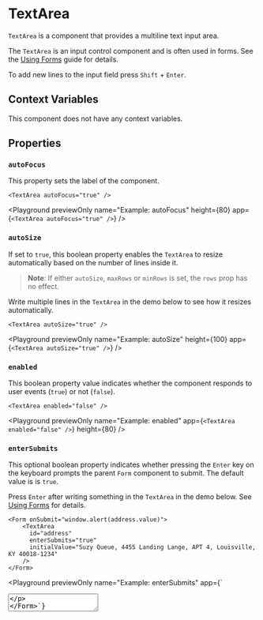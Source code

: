 # TextArea

`TextArea` is a component that provides a multiline text input area.

The `TextArea` is an input control component and is often used in forms. See the [Using Forms](../learning/forms.mdx) guide for details.

To add new lines to the input field press `Shift` + `Enter`.

## Context Variables

This component does not have any context variables.

## Properties

### `autoFocus`

This property sets the label of the component.

```ueml copy
<TextArea autoFocus="true" />
```

<Playground
  previewOnly
  name="Example: autoFocus"
  height={80}
  app={`<TextArea autoFocus="true" />`}
/>

### `autoSize`

If set to `true`, this boolean property enables the `TextArea` to resize automatically based on the number of lines inside it.

> **Note**: If either `autoSize`, `maxRows` or `minRows` is set, the `rows` prop has no effect.

Write multiple lines in the `TextArea` in the demo below to see how it resizes automatically.

```ueml copy
<TextArea autoSize="true" />
```

<Playground
  previewOnly
  name="Example: autoSize"
  height={100}
  app={`<TextArea autoSize="true" />`}
/>

### `enabled`

This boolean property value indicates whether the component responds to user events (`true`) or not (`false`).

```ueml copy
<TextArea enabled="false" />
```

<Playground
  previewOnly
  name="Example: enabled"
  app={`<TextArea enabled="false" />`}
  height={80}
/>

### `enterSubmits`

This optional boolean property indicates whether pressing the `Enter` key on the keyboard prompts the parent `Form` component to submit. The default value is is `true`.

Press `Enter` after writing something in the `TextArea` in the demo below.
See [Using Forms](../learning/forms.mdx) for details.

```ueml copy
<Form onSubmit="window.alert(address.value)">
    <TextArea
      id="address"
      enterSubmits="true"
      initialValue="Suzy Queue, 4455 Landing Lange, APT 4, Louisville, KY 40018-1234"
    />
</Form>
```

<Playground
  previewOnly
  name="Example: enterSubmits"
  app={`<Form onSubmit="window.alert(address.value)">
    <TextArea
      id="address"
      enterSubmits="true"
      initialValue="Suzy Queue, 4455 Landing Lange, APT 4, Louisville, KY 40018-1234"
    />
</Form>`}
/>

### `escResets`

This boolean property indicates whether the TextArea contents should be reset when pressing the ESC key.

### `initialValue`

This property sets the component's initial value.

The initial value displayed in the input field.

```ueml copy
<TextArea initialValue="Example text" />
```

<Playground
  previewOnly
  name="Example: initialValue"
  height={80}
  app={`<TextArea initialValue="Example text" />`}
/>

### `labelId`

You can specify the identifier of a component acting as its label. When you click the label, the component behaves as you clicked it.

### `maxLength`

This property sets the maximum length of the input it accepts.

### `maxRows`

This optional number property maximizes the number of lines the `TextArea` can grow to.

> **Note**: If either `autoSize`, `maxRows` or `minRows` is set, the `rows` prop has no effect.

```ueml copy
<TextArea
  maxRows="3"
  initialValue="Lorem ipsum dolor sit amet,
  consectetur adipiscing elit,
  sed do eiusmod tempor incididunt ut labore et dolore magna aliqua.
  Ut enim ad minim veniam,
  quis nostrud exercitation ullamco laboris nisi ut aliquip ex ea commodo consequat."
/>
```

<Playground
  previewOnly
  name="Example: maxRows"
  app={`<TextArea
  maxRows="3"
  initialValue="Lorem ipsum dolor sit amet,
consectetur adipiscing elit,
sed do eiusmod tempor incididunt ut labore et dolore magna aliqua.
Ut enim ad minim veniam,
quis nostrud exercitation ullamco laboris nisi ut aliquip ex ea commodo consequat."
/>`}
  height={100}
/>

### `minRows`

This optional number property indicates the minimum number of lines the `TextArea` has and specifies its size accordingly.

> **Note**: If either `autoSize`, `maxRows` or `minRows` is set, the `rows` prop has no effect.

```ueml copy
<TextArea minRows="3" initialValue="Lorem ipsum dolor sit amet..." />
```

<Playground
  previewOnly
  name="Example: minRows"
  app={`<TextArea minRows="3" initialValue="Lorem ipsum dolor sit amet..." />`}
  height={100}
/>

### `placeholder`

A placeholder text that is visible in the input field when its empty.

```ueml copy
<TextArea placeholder="This is a placeholder" />
```

<Playground
  previewOnly
  name="Example: placeholder"
  height={80}
  app={`<TextArea placeholder="This is a placeholder" />`}
/>

### `readOnly`

Set this property to `true` to disallow changing the component value.

```ueml copy /readOnly="{true}"/
<TextArea initialValue="Example text" readOnly="{true}" />
```

<Playground
  previewOnly
  name="Example: readOnly"
  height={80}
  app={`<TextArea initialValue="Example text" readOnly="{true}" />`}
/>

### `required`

Set this property to `true` to indicate it must have a value before submitting the containing form.

### `resize`

This optional property specifies in which dimensions can the `TextArea` be resized by the user.

Available values:

| Value | Description |
| --- | --- |
| `undefined` | No resizing |
| `horizontal` | Can only resize horizontally |
| `vertical` | Can only resize vertically |
| `both` | Can resize in both dimensions |


| Value        | Description                   |
| :----------- | :---------------------------- |
|  undefined   | No resizing                   |
| `horizontal` | Can only resize horizontally  |
| `vertical`   | Can only resize vertically    |
| `both`       | Can resize in both dimensions |

If you allow resizing, the `TextArea` turns off automatic sizing.

When you allow vertical resizing, you can limit the sizable range according to `minRows` and `maxRows`. 

Drag the small resize indicators at the bottom right on each of the controls in the demo.

```ueml copy
<VStack gap="0.5rem">
    <TextArea resize="vertical" minRows="1" maxRows="8" />
    <TextArea resize="both" />
</VStack>
```

<Playground
  previewOnly
  name="Example: resize"
  app={`<VStack gap="0.5rem">
    <TextArea resize="vertical" minRows="1" maxRows="8" />
    <TextArea resize="both" />
</VStack>`}
  height={300}
/>

### `rows`

Specifies the number of lines or rows (and thus, its size) the component has.

> **Note**: If either `autoSize`, `maxRows` or `minRows` is set, the `rows` prop has no effect.

```ueml copy
<TextArea rows="10" />
```

<Playground
  previewOnly
  name="Example: rows"
  app={`<TextArea rows="10" />`}
  height={300}
/>

### `validationStatus`

This property allows you to set the validation status of the input component.

Available values:

| Value | Description |
| --- | --- |
| `valid` | Visual indicator for an input that is accepted |
| `warning` | Visual indicator for an input that produced a warning |
| `error` | Visual indicator for an input that produced an error |


This prop is used to visually indicate status changes reacting to form field validation.

| Value     | Description                                           |
| :-------- | :---------------------------------------------------- |
| `valid`   | Visual indicator for an input that is accepted        |
| `warning` | Visual indicator for an input that produced a warning |
| `error`   | Visual indicator for an input that produced an error  |

```ueml copy
<VStack gap="0.5rem">
  <TextArea />
  <TextArea validationStatus="valid" />
  <TextArea validationStatus="warning" />
  <TextArea validationStatus="error" />
</VStack>
```

<Playground
  previewOnly
  name="Example: validationStatus"
  height={300}
  app={`
  <VStack gap="0.5rem">
    <TextArea />
    <TextArea validationStatus="valid" />
    <TextArea validationStatus="warning" />
    <TextArea validationStatus="error" />
  </VStack>
  `}
/>

## API

This component does not provide any API.

## Events

### `didChange`

This event is triggered when value of TextArea has changed.

Write in the input field and see how the `Text` underneath it is updated in parallel.

```ueml copy {2}
<VStack gap="0.5rem" var.field="">
  <TextArea initialValue="{field}" onDidChange="(val) => field = val" />
  <Text initialValue="{field}" />
</VStack>
```

<Playground
  previewOnly
  name="Example: didChange"
  height={100}
  app={`
  <VStack gap="0.5rem" var.field="">
    <TextArea initialValue="{field}" onDidChange="(val) => field = val" />
    <Text value="{field}" />
  </VStack>
  `}
/>

### `gotFocus`

This event is triggered when the TextArea has received the focus.

Clicking on the `TextArea` in the example demo changes the label text.
Note how clicking elsewhere resets the text to the original.

```ueml copy {3-4}
<TextArea
  initialValue="{focused === true ? 'I got focused!' : 'I lost focus...'}"
  onGotFocus="focused = true"
  onLostFocus="focused = false"
  var.focused="{false}"
/>
```

<Playground
  previewOnly
  name="Example: gotFocus/lostFocus"
  height={100}
  app={`
  <TextArea
    initialValue="{focused === true ? 'I got focused!' : 'I lost focus...'}"
    onGotFocus="focused = true"
    onLostFocus="focused = false"
    var.focused="{false}"
  />
  `}
/>

### `lostFocus`

This event is triggered when the TextArea has lost the focus.

## Styling

The `TextArea` component uses these theme variables.

These variables have 4 variants depending on the [validationStatus](#validationstatus) denoted by `|status|`.
If the status segment is omitted, the style will be applied to all validation statuses.

- `radius-TextArea-|status|`
- `thickness-border-TextArea-|status|`
- `style-border-TextArea-|status|`
- `font-size-TextArea-|status|`
- `color-placeholder-TextArea-|status|`

```json copy
"radius-TextArea-default": "10px",
"color-placeholder-TextArea-error": "crimson"
```

In addition to the validation statuses,
the variables below are associated with styles for `hover` and `focus` interaction states denoted by `|interact|` in their signature:

- `color-border-TextArea-|status|--|interact|`
- `color-bg-TextArea-|status|--|interact|`
- `shadow-TextArea-|status|--|interact|`
- `color-text-TextArea-|status|--|interact|`

```json copy
"color-bg-TextArea-default--hover": "gray",
"color-text-TextArea-error--focus": "lightcoral"
```

The following variables are only used in the `focus` state:

- `thickness-outline-TextArea-|status|--focus`
- `color-outline-TextArea-|status|--focus`
- `style-outline-TextArea-|status|--focus`
- `offset-outline-TextArea-|status|--focus`

These variables set the `disabled` state:

- `color-bg-TextArea--disabled`
- `color-text-TextArea--disabled`
- `color-border-TextArea--disabled`

### Example

```json copy
"radius-TextArea": "30px",
"color-placeholder-TextArea-default": "blue"
```

<Playground
  name="Example: styling"
  previewOnly
  height={200}
  defaultTheme="custom"
  themes={[
    {
      id: "custom",
      name: "Custom Theme",
      themeVars: {
        "radius-TextArea": "30px",
        "color-placeholder-TextArea-default": "blue"
      },
    },
  ]}
  app={`<TextArea placeholder="I am a placeholder" />`}
/>

To style all input controls not just this component, replace the `TextArea` segment with `Input`:

```
color-border-Input: "#0033FF"
```

`Input` affects the following controls:

- [`Checkbox`](./Checkbox.mdx)
- [`NumberBox`](./NumberBox.mdx)
- [`RadioGroupOption`](./RadioGroupOption.mdx)
- [`Select`](./Select.mdx)
- [`Switch`](./Switch.mdx)
- [`TextBox`](./TextBox.mdx)
- [`MultiSelect`](./MultiSelect.mdx)
- [`MultiCombobox`](./MultiCombobox.mdx)

See [custom themes](../learning/themes/overview.mdx) for styling details.
